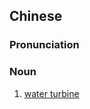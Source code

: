 {{also|水轮机}}
==Chinese==
{{zh-forms|s=水轮机|type=21}}

===Pronunciation===
{{zh-pron
|m=shuǐlúnjī
|cat=n
}}

===Noun===
{{zh-noun}}

# [[water turbine]]